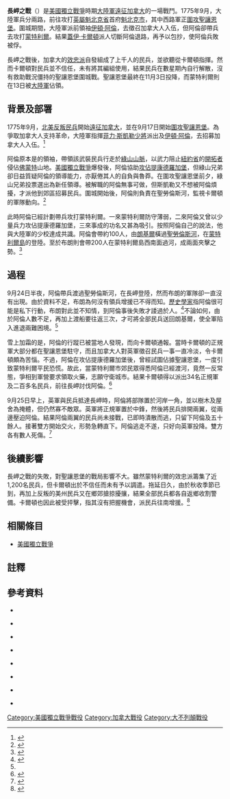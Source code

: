 {{NoteTA
|G1=Military
|G2=地名
|G3=PresidentsUS
|G4=USState
}}
{{Infobox Military Conflict
|conflict=長岬之戰
|partof=[[美國獨立戰爭|美國獨立戰爭]]
|image=[[File:IsleDeMontreal1764.png|300px]]
|caption=1764年[[蒙特利爾島|蒙特利爾島]]及附近區域地圖。長岬位於島的東面，與對岸的[[朗基爾|朗基爾]]（Longueuil）遙相對望。[[蒙特利爾|蒙特利爾]]全市則在島嶼東面。
|date=1775年9月25日
|place=[[魁北克省|魁北克省]]{{link-en|長岬|Longue-Pointe}}
|coordinates={{coord|45|33|45.44|N|73|31|50.91|W|type:city_scale:100000_region:CA|display=inline,title}}
|result=英軍勝利
|combatant2= {{flagicon|United Kingdom|1606}} [[大不列顛王國|英國]]
|combatant1= {{link-en|新英格蘭殖民地民兵|New England Colonies}}<br/>加拿大反叛民兵
|commander2=[[第一代多爾切斯特男爵蓋伊·卡爾頓|蓋伊·卡爾頓]]
|commander1=[[伊頓·阿倫|伊頓·阿倫]]{{POW}}
|strength2=34名正規軍<br/>80名英籍民兵<br/>120-300名加拿大民兵<br/>約20名[[印第安人|印第安人]]及[[第一民族|第一民族]]
|strength1=37名美州殖民地民兵<br/>60名加拿大民兵
|casualties2=5至8人
|casualties1=6人死亡<br/>10人受傷<br/>31人投降<br/>其他潰散
}}
{{Campaignbox遠征加拿大}}

'''長岬之戰'''（{{lang-en|'''Battle of Longue-Pointe'''}}）是[[美國獨立戰爭|美國獨立戰爭]]時期[[大陸軍|大陸軍]][[遠征加拿大|遠征加拿大]]的一場戰鬥。1775年9月，大陸軍兵分兩路，前往攻打[[英屬魁北克省|英屬魁北克省]]首府[[魁北克市|魁北克市]]，其中西路軍正[[聖讓恩堡圍城戰|圍攻聖讓恩堡]]。圍城期間，大陸軍派前{{link-en|綠山兄弟|Green Mountain Boys}}領袖[[伊頓·阿倫|伊頓·阿倫]]，去徵召加拿大人入伍，但阿倫卻帶兵去攻打[[蒙特利爾|蒙特利爾]]。結果{{link-en|魁北克省總督|Governor of Quebec}}[[第一代多爾切斯特男爵蓋伊·卡爾頓|蓋伊·卡爾頓]]派人切斷阿倫退路，再予以包抄，使阿倫兵敗被俘。

長岬之戰後，加拿大的[[效忠派|效忠派]]自發組成了上千人的民兵，並欲聽從卡爾頓指揮。然而卡爾頓對民兵並不信任，未有將其編組使用，結果民兵在數星期內自行解散，沒有救助戰況僵持的聖讓恩堡圍城戰。聖讓恩堡最終在11月3日投降，而蒙特利爾則在13日被[[大陸軍|大陸軍]]佔領。

== 背景及部署 ==

1775年9月，[[愛國者_(美國革命)|北美反叛民兵]]開始[[遠征加拿大|遠征加拿大]]，並在9月17日開始[[聖讓恩堡圍城戰|圍攻聖讓恩堡]]。為爭取加拿大人支持革命，大陸軍指揮[[菲力·斯凱勒|菲力·斯凱勒]][[少將|少將]]派出{{link-en|詹姆士·利文斯頓|James Livingston (American Revolution)}}及[[伊頓·阿倫|伊頓·阿倫]]，去招募加拿大人入伍。<ref>{{Harvnb|Stanley|1977|pp=39-40}}</ref>

阿倫原本是{{link-en|綠山兄弟|Green Mountain Boys}}的領袖，帶領該武裝民兵行走於[[綠山山脈|綠山山脈]]，以武力阻止[[紐約省|紐約省]]的[[開拓者|開拓者]]侵佔[[佛蒙特|佛蒙特]]山地。[[美國獨立戰爭|美國獨立戰爭]]爆發後，阿倫協助{{link-en|麻薩諸塞灣自治政府|Massachusetts Provincial Congress}}[[攻佔提康德羅加堡|攻佔提康德羅加堡]]，但綠山兄弟卻日益質疑阿倫的領導能力，亦厭倦其人的自負與魯莽。在圍攻聖讓恩堡前夕，綠山兄弟投票選出{{link-en|西斯·華納|Seth Warner}}為新任領導。被解職的阿倫無事可做，但斯凱勒又不想被阿倫煩擾，才派他到郊區招募民兵。圍城開始後，阿倫則負責在聖勞倫斯河，監視卡爾頓的軍隊動向。<ref>{{Harvnb|Stanley|1977|p=44}}</ref>

此時阿倫已經計劃帶兵攻打蒙特利爾。一來蒙特利爾防守薄弱，二來阿倫又曾以少量兵力攻佔提康德羅加堡，三來事成的功名又甚為吸引。按照阿倫自己的說法，他與大陸軍的{{link-en|皮茨菲的約翰·布朗|John Brown of Pittsfield|約翰·布朗}}少校達成共識。阿倫會帶約100人，由[[朗基爾|朗基爾]]橫過[[聖勞倫斯河|聖勞倫斯河]]，在[[蒙特利爾島|蒙特利爾島]]的{{link-en|長岬|Longue-Pointe}}登陸。至於布朗則會帶200人在蒙特利爾島西南面過河，成兩面夾擊之勢。<ref name="#1">{{Harvnb|Stanley|1977|p=45}}</ref>

== 過程 ==

9月24日半夜，阿倫帶兵渡過聖勞倫斯河，在長岬登陸，然而布朗的軍隊卻一直沒有出現。由於資料不足，布朗為何沒有領兵增援已不得而知。[[歷史學家|歷史學家]]{{link-en|賈斯廷·史密夫|Justin Harvey Smith|史密夫}}指阿倫很可能是私下行動，布朗對此並不知情，到阿倫事後失敗才諉過於人。<ref>{{Harvnb|Smith|1907|p=388}}</ref>不論如何，由於阿倫人數不足，再加上渡船要往返三次，才可將全部民兵送回朗基爾，使全軍陷入進退兩難困境。<ref name="#1"/>

雪上加霜的是，阿倫的行蹤已被當地人發現，而向卡爾頓通報。當時卡爾頓的正規軍大部分都在聖讓恩堡駐守，而且加拿大人對英軍徵召民兵一事一直冷淡，令卡爾頓頗為苦惱。不過，阿倫在攻佔提康德羅加堡後，曾經試圖佔據聖讓恩堡，一度引致蒙特利爾平民恐慌。故此，當蒙特利爾市郊民眾得悉阿倫已經渡河，竟然一反常態，爭相到軍營要求領取火藥，志願守衛城市。結果卡爾頓得以派出34名正規軍及二百多名民兵，前往長岬討伐阿倫。<ref>{{Harvnb|Stanley|1977|pp=45-46}}</ref>

9月25日早上，英軍與民兵抵達長岬時，阿倫將部隊置於河岸一角，並以樹木及屋舍為掩體，但仍然寡不敵眾。英軍將正規軍置於中鋒，然後將民兵排開兩翼，從兩邊壓迫阿倫。結果阿倫兩翼的民兵尚未接戰，已即時潰散而逃，只留下阿倫及五十餘人。接著雙方開始交火，形勢急轉直下。阿倫逃走不遂，只好向英軍投降。雙方各有數人死傷。<ref>{{Harvnb|Stanley|1977|pp=46-47}}</ref>

== 後續影響 ==

長岬之戰的失敗，對聖讓恩堡的戰局影響不大。雖然蒙特利爾的效忠派籌集了近1,200名民兵，但卡爾頓出於不信任而未有予以調遣。拖延日久，由於秋收季節已到，再加上反叛的美州民兵又在鄉郊搶掠擾攘，結果全部民兵都各自返鄉收割警備。卡爾頓也因此被受抨擊，指其沒有把握機會，派民兵往南增援。<ref>{{Harvnb|Stanley|1977|pp=48-49}}</ref>

== 相關條目 ==
* [[美國獨立戰爭|美國獨立戰爭]]

==註釋 ==
{{reflist|2}}
== 參考資料 ==
{{美國主題}}

{{refbegin}}
*{{Citation
|last=Allen
|first=Ethan
|title=A Narrative of Col. Ethan Allen's Captivity
|language=en
|publication-place =
|publisher=C. Goodrich
|year=1846
}}

*{{Citation
|last=Atherton
|first=William Henry
|title= Montreal, 1535–1914, Under British Rule, Volume 2
|language=en
|publication-place =
|publisher= S. J. Clarke
|year=1914
}}

*{{Citation 
|last= Lanctot
|first= Gustave
|year=1967
|title= Canada & the American Revolution, 1774-1783
|language=en
|publication-place = London
|publisher= George G. Harrap & Co.
}}

*{{Citation 
|last= Moore
|first= Hugh
|year=1834
|title= Memoir of Col. Ethan Allen; Containing the Most Interesting Incidents Connected With His Private and Public Career
|language=en
|publication-place =Plattsburg, NY
|publisher= O. R. Cook
}}

*{{Citation 
|last=Nelson
|first=Paul David
|year=2000
|title=General Sir Guy Carleton, Lord Dorchester: Soldier-statesman of Early British Canada
|language=en
|publication-place = 
|publisher= Fairleigh Dickinson University Press
|isbn= 978-0-8386-3838-5
}}

*{{Citation 
|last=Smith
|first=Justin H
|year=1907
|title= Our Struggle for the Fourteenth Colony, vol 1
|language=en
|publication-place = New York
|publisher=G.P. Putnam's Sons
}}

*{{Citation
|last=Stanley
|first=George F. G.
|title=Canada invaded, 1775-1776
|language=en
|publication-place =Toronto
|publisher= Samuel Stevens Hakkert
|year=1977
|isbn= 0888665377
}}

*{{Citation
|last= Zuehlke
|first=Mark
|last2=C. Stuart
|first2= Daniel
|title= Mémoires de la Société Généalogique Canadienne-Française, v. 49-50
|language=fr
|publication-place =
|publisher= Société Généalogique Canadienne-Française
|year=1998
}}
{{refend}}

[[Category:美國獨立戰爭戰役|Category:美國獨立戰爭戰役]]
[[Category:加拿大戰役|Category:加拿大戰役]]
[[Category:大不列顛戰役|Category:大不列顛戰役]]